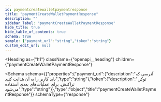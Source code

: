 ```yaml
---
id: paymentcreatewalletpaymentresponse
title: "paymentCreateWalletPaymentResponse"
description: ""
sidebar_label: "paymentCreateWalletPaymentResponse"
hide_title: true
hide_table_of_contents: true
schema: true
sample: {"payment_url":"string","token":"string"}
custom_edit_url: null
---
```



<Heading
  as={"h1"}
  className={"openapi__heading"}
  children={"paymentCreateWalletPaymentResponse"}
>
</Heading>





<Schema
  schema={{"properties":{"payment_url":{"description":"آدرسی که باید کاربر را به آن هدایت کنید","type":"string"},"token":{"description":"توکن تراکنش. برای عملیات‌های بعدی استفاده می‌شود","type":"string"}},"type":"object","title":"paymentCreateWalletPaymentResponse"}}
  schemaType={"response"}
>
  
</Schema>
            